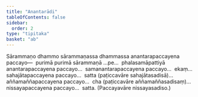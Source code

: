 ```yaml
---
title: "Anantarādi"
tableOfContents: false
sidebar:
  order: 2
type: "tipitaka"
basket: "ab"
---
```



<DynamicBreadcrumb />

<Division number="32">

<Paragraph number="2384">
Sārammaṇo dhammo sārammaṇassa dhammassa anantarapaccayena paccayo—  purimā purimā sārammaṇā …pe…  phalasamāpattiyā anantarapaccayena paccayo…  samanantarapaccayena paccayo…  ekaṃ…  sahajātapaccayena paccayo…  satta (paṭiccavāre sahajātasadisā)…  aññamaññapaccayena paccayo…  cha (paṭiccavāre aññamaññasadisaṃ)…  nissayapaccayena paccayo…  satta. (Paccayavāre nissayasadiso.)
</Paragraph>
</Division>